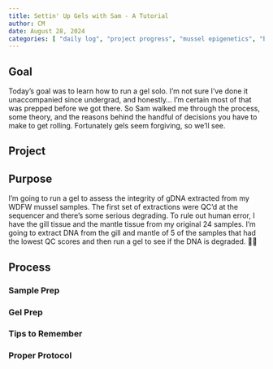 ```yaml
---
title: Settin' Up Gels with Sam - A Tutorial
author: CM
date: August 28, 2024
categories: [ "daily log", "project progress", "mussel epigenetics", "benchwork"]
---
```


## Goal

Today's goal was to learn how to run a gel solo. I'm not sure I've done it unaccompanied since undergrad, and honestly... I'm certain most of that was prepped before we got there. So Sam walked me through the process, some theory, and the reasons behind the handful of decisions you have to make to get rolling. Fortunately gels seem forgiving, so we'll see.

## Project

## Purpose

I'm going to run a gel to assess the integrity of gDNA extracted from my WDFW mussel samples. The first set of extractions were QC'd at the sequencer and there's some serious degrading. To rule out human error, I have the gill tissue and the mantle tissue from my original 24 samples. I'm going to extract DNA from the gill and mantle of 5 of the samples that had the lowest QC scores and then run a gel to see if the DNA is degraded. 🤞🏽

## Process 

### Sample Prep 

### Gel Prep 

### Tips to Remember 

### Proper Protocol
